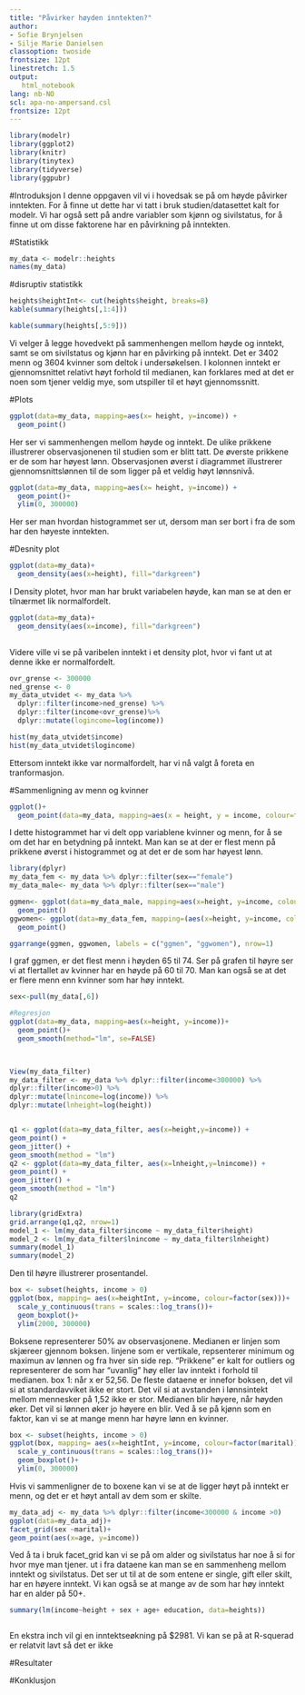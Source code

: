 ```yaml
---
title: "Påvirker høyden inntekten?"
author:
- Sofie Brynjelsen
- Silje Marie Danielsen
classoption: twoside
frontsize: 12pt
linestretch: 1.5
output: 
   html_notebook
lang: nb-NO
scl: apa-no-ampersand.csl
frontsize: 12pt
---
```



```r
library(modelr)
library(ggplot2)
library(knitr)
library(tinytex)
library(tidyverse)
library(ggpubr)

```


#Introduksjon
I denne oppgaven vil vi i hovedsak se på om høyde påvirker inntekten. For å finne ut dette har vi tatt i bruk studien/datasettet kalt for modelr. Vi har også sett på andre variabler som kjønn og sivilstatus, for å finne ut om disse faktorene har en påvirkning på inntekten. 

#Statistikk

```r
my_data <- modelr::heights
names(my_data)
```

#disruptiv statistikk
```r
heights$heightInt<- cut(heights$height, breaks=8)
kable(summary(heights[,1:4]))
```

```r
kable(summary(heights[,5:9]))
```
Vi velger å legge hovedvekt på sammenhengen mellom høyde og inntekt, samt se om sivilstatus og kjønn har en påvirking på inntekt. 
Det er 3402 menn og 3604 kvinner som deltok i undersøkelsen.
I kolonnen inntekt er gjennomsnittet relativt høyt forhold til medianen, kan forklares med at det er noen som tjener veldig mye, som utspiller til et høyt gjennomssnitt. 



#Plots
```r
ggplot(data=my_data, mapping=aes(x= height, y=income)) +
  geom_point()

```
  
Her ser vi sammenhengen mellom høyde og inntekt. 
De ulike prikkene illustrerer observasjonenen til studien som er blitt tatt. 
De øverste prikkene er de som har høyest lønn.
Observasjonen øverst i diagrammet illustrerer gjennomsnittslønnen til de som ligger på et veldig høyt lønnsnivå.


```r
ggplot(data=my_data, mapping=aes(x= height, y=income)) +
  geom_point()+
  ylim(0, 300000)
```
Her ser man hvordan histogrammet ser ut, dersom man ser bort i fra de som har den høyeste inntekten.

#Desnity plot
```r
ggplot(data=my_data)+
  geom_density(aes(x=height), fill="darkgreen") 
```
I Density plotet, hvor man har brukt variabelen høyde, kan man se at den er tilnærmet lik normalfordelt.  

```r
ggplot(data=my_data)+
  geom_density(aes(x=income), fill="darkgreen")
 
```
Videre ville vi se på varibelen inntekt i et density plot, hvor vi fant ut at denne ikke er normalfordelt.
 

```r

ovr_grense <- 300000
ned_grense <- 0
my_data_utvidet <- my_data %>%
  dplyr::filter(income>ned_grense) %>%
  dplyr::filter(income<ovr_grense)%>%
  dplyr::mutate(logincome=log(income))

hist(my_data_utvidet$income)
hist(my_data_utvidet$logincome)

```
Ettersom inntekt ikke var normalfordelt, har vi nå valgt å foreta en tranformasjon.

#Sammenligning av menn og kvinner
```r
ggplot()+
  geom_point(data=my_data, mapping=aes(x = height, y = income, colour=factor(sex)))

```

I dette histogrammet har vi delt opp variablene kvinner og menn, for å se om det har en betydning på inntekt. Man kan se at der er flest menn på prikkene øverst i histogrammet og at det er de som har høyest lønn.


```r
library(dplyr)
my_data_fem <- my_data %>% dplyr::filter(sex=="female")
my_data_male<- my_data %>% dplyr::filter(sex=="male")

ggmen<- ggplot(data=my_data_male, mapping=aes(x=height, y=income, colour=factor(sex)))+
  geom_point()
ggwomen<- ggplot(data=my_data_fem, mapping=(aes(x=height, y=income, colour=factor(sex))))+
  geom_point()

ggarrange(ggmen, ggwomen, labels = c("ggmen", "ggwomen"), nrow=1)


```
I graf ggmen, er det flest menn i høyden 65 til 74.
Ser på grafen til høyre ser vi at flertallet av kvinner har en høyde på 60 til 70. 
Man kan også se at det er flere menn enn kvinner som har høy inntekt. 



```r
sex<-pull(my_data[,6])
```


```r
#Regresjon
ggplot(data=my_data, mapping=aes(x=height, y=income))+
  geom_point()+
  geom_smooth(method="lm", se=FALSE)

  

```

```r
View(my_data_filter)
my_data_filter <- my_data %>% dplyr::filter(income<300000) %>%
dplyr::filter(income>0) %>%
dplyr::mutate(lnincome=log(income)) %>%
dplyr::mutate(lnheight=log(height)) 


q1 <- ggplot(data=my_data_filter, aes(x=height,y=income)) + 
geom_point() + 
geom_jitter() +
geom_smooth(method = "lm")
q2 <- ggplot(data=my_data_filter, aes(x=lnheight,y=lnincome)) + 
geom_point() + 
geom_jitter() +
geom_smooth(method = "lm")
q2

library(gridExtra)
grid.arrange(q1,q2, nrow=1)
model_1 <- lm(my_data_filter$income ~ my_data_filter$height)
model_2 <- lm(my_data_filter$lnincome ~ my_data_filter$lnheight)
summary(model_1)
summary(model_2)

```
Den til høyre illustrerer prosentandel. 

```r
box <- subset(heights, income > 0)
ggplot(box, mapping= aes(x=heightInt, y=income, colour=factor(sex)))+
  scale_y_continuous(trans = scales::log_trans())+ 
  geom_boxplot()+
  ylim(2000, 300000)


```
Boksene representerer 50% av observasjonene. 
Medianen er linjen som skjæreer gjennom boksen. 
linjene som er vertikale, repsenterer minimum og maximun av lønnen og fra hver sin side rep.
"Prikkene" er kalt for outliers og representerer de som har "uvanlig" høy eller lav inntekt i forhold til medianen. 
box 1: når x er 52,56. 
De fleste dataene er  innefor boksen, det vil si at standardavviket ikke er stort. 
Det vil si at avstanden i lønnsintekt mellom mennesker på 1,52 ikke er stor. 
Medianen blir høyere, når høyden øker. 
Det vil si lønnen øker jo høyere en blir.
Ved å se på kjønn som en faktor, kan vi se at mange menn har høyre lønn en kvinner.
```r
box <- subset(heights, income > 0)
ggplot(box, mapping= aes(x=heightInt, y=income, colour=factor(marital)))+
  scale_y_continuous(trans = scales::log_trans())+ 
  geom_boxplot()+
  ylim(0, 300000)
```
Hvis vi sammenligner de to boxene kan vi se at de ligger høyt på inntekt er menn, og det er et høyt antall av dem som er skilte.

```r
my_data_adj <- my_data %>% dplyr::filter(income<300000 & income >0)
ggplot(data=my_data_adj)+
facet_grid(sex ~marital)+
geom_point(aes(x=age, y=income))
```
Ved å ta i bruk facet_grid kan vi se på om alder og sivilstatus har noe å si for hvor mye man tjener. 
ut i fra dataene kan man se en sammenheng mellom inntekt og sivilstatus. 
Det ser ut til at de som entene er single, gift eller skilt, har en høyere inntekt. 
Vi kan også se at mange av de som har høy inntekt har en alder på 50+.


```r
summary(lm(income~height + sex + age+ education, data=heights))



```
En ekstra inch vil gi en inntektseøkning på $2981. 
Vi kan se på at R-squerad er relatvit lavt så det er ikke 

#Resultater



#Konklusjon



